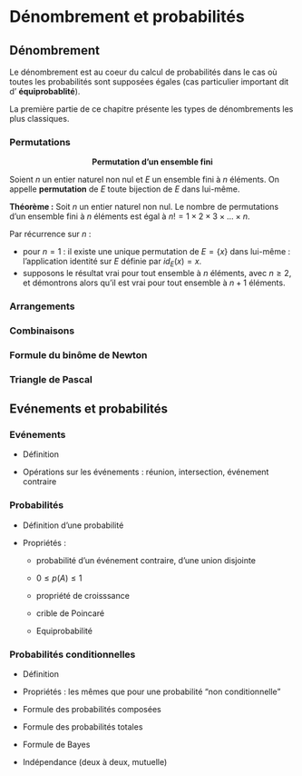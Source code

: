# Dénombrement et probabilités

## Dénombrement

\noindent Le dénombrement est au coeur du calcul de probabilités dans le cas où toutes les probabilités sont supposées égales (cas particulier important dit d' **équiprobablité**).

\noindent La première partie de ce chapitre présente les types de dénombrements les plus classiques.

### Permutations

:::: {.defbox .def data-latex="important"}
<center>**Permutation d'un ensemble fini**</center> Soient $n$ un entier naturel non nul et $E$ un ensemble fini à $n$ éléments. On appelle **permutation** de $E$ toute bijection de $E$ dans lui-même.
\vspace{0.5cm}
::::

\noindent 

:::: {.thmbox .thm data-latex="important"}
**Théorème :** Soit $n$ un entier naturel non nul. Le nombre de permutations d'un ensemble fini à $n$ éléments est égal à $n!=1\times 2\times 3\times\dots\times n$.
::::


Par récurrence sur $n$ :

- pour $n=1$ : il existe une unique permutation de $E=\{x\}$ dans lui-même : l'application identité sur $E$ définie par $id_E(x)=x$.
- supposons le résultat vrai pour tout ensemble à $n$ éléments, avec $n\geq 2$, et démontrons alors qu'il est vrai pour tout ensemble à $n+1$ éléments. 

### Arrangements

### Combinaisons

### Formule du binôme de Newton

### Triangle de Pascal

## Evénements et probabilités

### Evénements

-   Définition

-   Opérations sur les événements : réunion, intersection, événement contraire

### Probabilités

-   Définition d'une probabilité

-   Propriétés :

    -   probabilité d'un événement contraire, d'une union disjointe

    -   $0\leq p(A)\leq 1$

    -   propriété de croisssance

    -   crible de Poincaré

    -   Equiprobabilité

### Probabilités conditionnelles


-   Définition

-   Propriétés : les mêmes que pour une probabilité "non conditionnelle"

-   Formule des probabilités composées

-   Formule des probabilités totales

-   Formule de Bayes

-   Indépendance (deux à deux, mutuelle)
